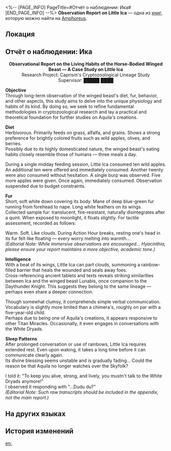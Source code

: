 <%-- [PAGE_INFO]
PageTitle=#Отчёт о наблюдении: Ика#
[END_PAGE_INFO] --%>
{{Дополнить}}
{{Книга Инфобокс
|id           = 548
|partIds      = 190877
|Название     = Observation Report on Little Ica
|Изображение  = Предмет Книга Амфореус 2.png
|Мир          = Amphoreus
|Томов        = 1
|Автор        = <!--нужно добавить-->
|Описание     = A report on the observation of a rare beast, compiled as part of the Caprist's cryptozoological research. The subject is a winged beast with a horse's body known as "Little Ica."
|Том1         = {{tx}}
|Источник1    = {{tx|Отсутствует источник}}
|Персонажи    = Aquila
|Фракции      = 
}}
'''Observation Report on Little Ica''' — одна из [[Книги|книг]], которую можно найти на [[Amphoreus]].

==Локация==
{{Отметка карты|<!--название карты-->|<!--id отметки-->}}

==Отчёт о наблюдении: Ика==
<div align="center">'''Observational Report on the Living Habits of the Horse-Bodied Winged Beast &mdash; A Case Study on Little Ica'''<br />
Research Project: Caprism's Cryptozoological Lineage Study<br />
Supervisor: █████ ████</div>

'''Objective'''<br />
Through long-term observation of the winged beast's diet, fur, behavior, and other aspects, this study aims to delve into the unique physiology and habits of its kind. By doing so, we seek to refine fundamental methodologies in cryptozoological research and lay a practical and theoretical foundation for further studies on Aquila's creations.

'''Diet'''<br />
Herbivorous. Primarily feeds on grass, alfalfa, and grains. Shows a strong preference for brightly colored fruits such as wild apples, olives, and berries.<br />
Possibly due to its highly domesticated nature, the winged beast's eating habits closely resemble those of humans &mdash; three meals a day.

During a single midday feeding session, Little Ica consumed ten wild apples. An additional ten were offered and immediately consumed. Another twenty were also consumed without hesitation. A single burp was observed. Five more apples were given. Once again, immediately consumed. Observation suspended due to budget constraints.

'''Fur'''<br />
Short, soft white down covering its body. Mane of deep blue-green fur running from forehead to nape. Long white feathers on its wings.<br />
Collected sample fur: translucent, fire-resistant, naturally disintegrates after a quint. When exposed to moonlight, it floats slightly. For tactile assessment, recorded as follows:

Warm. Soft. Like clouds. During Action Hour breaks, resting one's head in its fur felt like floating &mdash; every worry melting into warmth...<br />
''(Editorial Note: While immersive observations are encouraged... Hyacinthia, please ensure your report maintains a more objective, academic tone.)''

'''Intelligence'''<br />
With a beat of its wings, Little Ica can part clouds, summoning a rainbow-filled barrier that heals the wounded and seals away foes.<br />
Cross-referencing ancient tablets and texts reveals striking similarities between Ica and the winged beast Lunabis, once companion to the Daythunder Knight. This suggests they belong to the same lineage &mdash; perhaps even share a deeper connection.

Though somewhat clumsy, it comprehends simple verbal communication. Vocabulary is slightly more limited than a chimera's, roughly on par with a five-year-old child.<br />
Perhaps due to being one of Aquila's creations, it appears responsive to other Titan Miracles. Occasionally, it even engages in conversations with the White Dryads.

'''Sleep Patterns'''<br />
After prolonged conversation or use of rainbows, Little Ica requires extended rest. Even upon waking, it takes a long time before it can communicate clearly again.<br />
Its divine blessing seems unstable and is gradually fading... Could the reason be that Aquila no longer watches over the Skyfolk?

I told it: "To keep you alive, strong, and lively, you mustn't talk to the White Dryads anymore!"<br />
I observed it responding with "...Dudu du?"<br />
''(Editorial Note: Such raw transcripts should be included in the appendix, not the main report.)''

==На других языках==
{{На других языках
|en   = Observation Report on Little Ica
|zhs  = 小伊卡观察报告
|zht  = 小伊卡觀察報告
|ja   = イカルンの観察レポート
|ko   = 이카 관찰 보고서
|es   = Informe de observación de Ica
|fr   = Rapport d'observation sur Ica
|ru   = Отчёт о наблюдении: Ика
|th   = รายงานสังเกตการณ์ Ica น้อย
|vi   = Báo Cáo Quan Sát Của Nhóc Ica
|de   = Beobachtungsbericht über Kleiner Ika
|id   = Laporan Observasi Little Ica
|pt   = Relatório de Observação de Ikinha
}}

==История изменений==
{{История изменений|3.5}}

[[en:]]